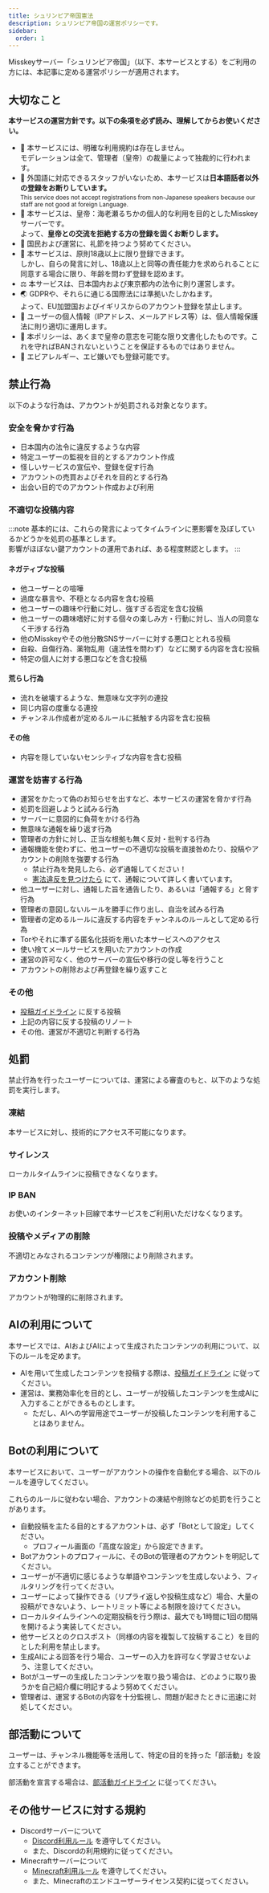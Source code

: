 ```yaml
---
title: シュリンピア帝国憲法
description: シュリンピア帝国の運営ポリシーです。
sidebar:
  order: 1
---
```

Misskeyサーバー「シュリンピア帝国」（以下、本サービスとする）をご利用の方には、本記事に定める運営ポリシーが適用されます。

## 大切なこと

**本サービスの運営方針です。以下の条項を必ず読み、理解してからお使いください。**

* 🚫 本サービスには、明確な利用規約は存在しません。<br/>モデレーションは全て、管理者（皇帝）の裁量によって独裁的に行われます。
* 🎌 外国語に対応できるスタッフがいないため、本サービスは**日本語話者以外の登録をお断りしています。**<br/><small>This service does not accept registrations from non-Japanese speakers because our staff are not good at foreign Language.</small>
* 🤝 本サービスは、皇帝：海老瀬るちかの個人的な利用を目的としたMisskeyサーバーです。<br/>よって、**皇帝との交流を拒絶する方の登録を固くお断りします。**
* 💟 国民および運営に、礼節を持つよう努めてください。
* 🔞 本サービスは、原則18歳以上に限り登録できます。<br/>しかし、自らの発言に対し、18歳以上と同等の責任能力を求められることに同意する場合に限り、年齢を問わず登録を認めます。
* ⚖️ 本サービスは、日本国内および東京都内の法令に則り運営します。
* 🌏 GDPRや、それらに通じる国際法には準拠いたしかねます。<br/>よって、EU加盟国およびイギリスからのアカウント登録を禁止します。
* 🔐 ユーザーの個人情報（IPアドレス、メールアドレス等）は、個人情報保護法に則り適切に運用します。
* 📝 本ポリシーは、あくまで皇帝の意志を可能な限り文書化したものです。これを守ればBANされないということを保証するものではありません。
* 🦐 エビアレルギー、エビ嫌いでも登録可能です。

## 禁止行為

以下のような行為は、アカウントが処罰される対象となります。

### 安全を脅かす行為

- 日本国内の法令に違反するような内容
- 特定ユーザーの監視を目的とするアカウント作成
- 怪しいサービスの宣伝や、登録を促す行為
- アカウントの売買およびそれを目的とする行為
- 出会い目的でのアカウント作成および利用

### 不適切な投稿内容
:::note
基本的には、これらの発言によってタイムラインに悪影響を及ぼしているかどうかを処罰の基準とします。<br/>
影響がほぼない鍵アカウントの運用であれば、ある程度黙認とします。
:::

#### ネガティブな投稿

- 他ユーザーとの喧嘩
- 過度な暴言や、不穏となる内容を含む投稿
- 他ユーザーの趣味や行動に対し、強すぎる否定を含む投稿
- 他ユーザーの趣味嗜好に対する個々の楽しみ方・行動に対し、当人の同意なく干渉する行為
- 他のMisskeyやその他分散SNSサーバーに対する悪口ととれる投稿
- 自殺、自傷行為、薬物乱用（違法性を問わず）などに関する内容を含む投稿
- 特定の個人に対する悪口などを含む投稿

#### 荒らし行為

- 流れを破壊するような、無意味な文字列の連投
- 同じ内容の度重なる連投
- チャンネル作成者が定めるルールに抵触する内容を含む投稿

#### その他

- 内容を隠していないセンシティブな内容を含む投稿

### 運営を妨害する行為

- 運営をかたって偽のお知らせを出すなど、本サービスの運営を脅かす行為
- 処罰を回避しようと試みる行為
- サーバーに意図的に負荷をかける行為
- 無意味な通報を繰り返す行為
- 管理者の方針に対し、正当な根拠も無く反対・批判する行為
- 通報機能を使わずに、他ユーザーの不適切な投稿を直接咎めたり、投稿やアカウントの削除を強要する行為
    - 禁止行為を発見したら、必ず通報してください！
    - [憲法違反を見つけたら](/hints/report-abuse) にて、通報について詳しく書いています。
- 他ユーザーに対し、通報した旨を通告したり、あるいは「通報する」と脅す行為
- 管理者の意図しないルールを勝手に作り出し、自治を試みる行為
- 管理者の定めるルールに違反する内容をチャンネルのルールとして定める行為
- Torやそれに準ずる匿名化技術を用いた本サービスへのアクセス
- 使い捨てメールサービスを用いたアカウントの作成
- 運営の許可なく、他のサーバーの宣伝や移行の促し等を行うこと
- アカウントの削除および再登録を繰り返すこと

### その他

- [投稿ガイドライン](/guidelines/creating-note) に反する投稿
- 上記の内容に反する投稿のリノート
- その他、運営が不適切と判断する行為

## 処罰

禁止行為を行ったユーザーについては、運営による審査のもと、以下のような処罰を実行します。 

### 凍結

本サービスに対し、技術的にアクセス不可能になります。

### サイレンス

ローカルタイムラインに投稿できなくなります。

### IP BAN

お使いのインターネット回線で本サービスをご利用いただけなくなります。

### 投稿やメディアの削除

不適切とみなされるコンテンツが権限により削除されます。

### アカウント削除

アカウントが物理的に削除されます。

## AIの利用について
本サービスでは、AIおよびAIによって生成されたコンテンツの利用について、以下のルールを定めます。
- AIを用いて生成したコンテンツを投稿する際は、[投稿ガイドライン](/guidelines/creating-note) に従ってください。
- 運営は、業務効率化を目的とし、ユーザーが投稿したコンテンツを生成AIに入力することができるものとします。
  - ただし、AIへの学習用途でユーザーが投稿したコンテンツを利用することはありません。

## Botの利用について
本サービスにおいて、ユーザーがアカウントの操作を自動化する場合、以下のルールを遵守してください。

これらのルールに従わない場合、アカウントの凍結や削除などの処罰を行うことがあります。

- 自動投稿を主たる目的とするアカウントは、必ず「Botとして設定」してください。
  - プロフィール画面の「高度な設定」から設定できます。
- Botアカウントのプロフィールに、そのBotの管理者のアカウントを明記してください。
- ユーザーが不適切に感じるような単語やコンテンツを生成しないよう、フィルタリングを行ってください。 
- ユーザーによって操作できる（リプライ返しや投稿生成など）場合、大量の投稿ができないよう、レートリミット等による制限を設けてください。
- ローカルタイムラインへの定期投稿を行う際は、最大でも1時間に1回の間隔を開けるよう実装してください。
- 他サービスとのクロスポスト（同様の内容を複製して投稿すること）を目的とした利用を禁止します。
- 生成AIによる回答を行う場合、ユーザーの入力を許可なく学習させないよう、注意してください。
- Botがユーザーの生成したコンテンツを取り扱う場合は、どのように取り扱うかを自己紹介欄に明記するよう努めてください。
- 管理者は、運営するBotの内容を十分監視し、問題が起きたときに迅速に対処してください。

## 部活動について
ユーザーは、チャンネル機能等を活用して、特定の目的を持った「部活動」を設立することができます。

部活動を宣言する場合は、[部活動ガイドライン](/guidelines/club) に従ってください。

## その他サービスに対する規約
- Discordサーバーについて
  - [Discord利用ルール](/guidelines/discord) を遵守してください。
  - また、Discordの利用規約に従ってください。
- Minecraftサーバーについて
  - [Minecraft利用ルール](/minecraft/rules) を遵守してください。
  - また、Minecraftのエンドユーザーライセンス契約に従ってください。
